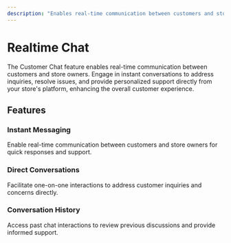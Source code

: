 ```yaml
---
description: "Enables real-time communication between customers and store owners. Learn about the available features and guides."
---
```


# Realtime Chat

The Customer Chat feature enables real-time communication between customers and store owners. Engage in instant conversations to address inquiries, resolve issues, and provide personalized support directly from your store's platform, enhancing the overall customer experience.

## Features

### Instant Messaging

Enable real-time communication between customers and store owners for quick responses and support.

### Direct Conversations

Facilitate one-on-one interactions to address customer inquiries and concerns directly.

### Conversation History

Access past chat interactions to review previous discussions and provide informed support.